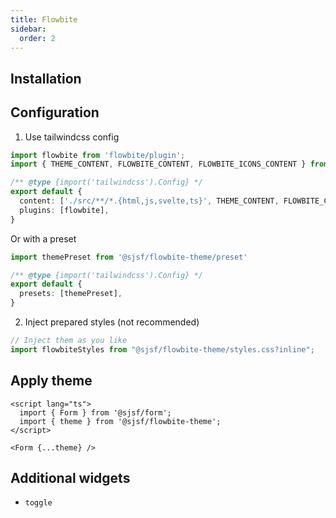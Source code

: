```yaml
---
title: Flowbite
sidebar:
  order: 2
---
```



## Installation

<Npm pkg="@sjsf/form @sjsf/flowbite-theme" />

## Configuration

1. Use tailwindcss config

```typescript
import flowbite from 'flowbite/plugin';
import { THEME_CONTENT, FLOWBITE_CONTENT, FLOWBITE_ICONS_CONTENT } from '@sjsf/flowbite-theme/preset'

/** @type {import('tailwindcss').Config} */
export default {
  content: ['./src/**/*.{html,js,svelte,ts}', THEME_CONTENT, FLOWBITE_CONTENT, FLOWBITE_ICONS_CONTENT],
  plugins: [flowbite],
}
```

Or with a preset

```typescript
import themePreset from '@sjsf/flowbite-theme/preset'

/** @type {import('tailwindcss').Config} */
export default {
  presets: [themePreset],
}
```

2. Inject prepared styles (not recommended)

```typescript
// Inject them as you like
import flowbiteStyles from "@sjsf/flowbite-theme/styles.css?inline";
```

## Apply theme

```svelte
<script lang="ts">
  import { Form } from '@sjsf/form';
  import { theme } from '@sjsf/flowbite-theme';
</script>

<Form {...theme} />
```

## Additional widgets

- `toggle`
